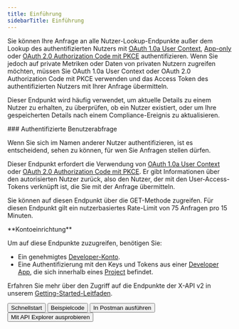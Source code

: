 ```yaml
---
title: Einführung
sidebarTitle: Einführung
---
```



Sie können Ihre Anfrage an alle Nutzer-Lookup-Endpunkte außer dem Lookup des authentifizierten Nutzers mit [OAuth 1.0a User Context](/de/resources/fundamentals/authentication), [App-only](/de/resources/fundamentals/authentication#app-only-authentication-and-oauth-2-0-bearer-token) oder [OAuth 2.0 Authorization Code mit PKCE](de/resources/fundamentals/authentication#oauth-2-0-authorization-code-flow-with-pkce-2) authentifizieren. Wenn Sie jedoch auf private Metriken oder Daten von privaten Nutzern zugreifen möchten, müssen Sie OAuth 1.0a User Context oder OAuth 2.0 Authorization Code mit PKCE verwenden und das Access Token des authentifizierten Nutzers mit Ihrer Anfrage übermitteln.

Dieser Endpunkt wird häufig verwendet, um aktuelle Details zu einem Nutzer zu erhalten, zu überprüfen, ob ein Nutzer existiert, oder um Ihre gespeicherten Details nach einem Compliance-Ereignis zu aktualisieren.

<div id="authenticated-user-lookup">
  ### Authentifizierte Benutzerabfrage
</div>

Wenn Sie sich im Namen anderer Nutzer authentifizieren, ist es entscheidend, sehen zu können, für wen Sie Anfragen stellen dürfen.

Dieser Endpunkt erfordert die Verwendung von [OAuth 1.0a User Context](/de/resources/fundamentals/authentication) oder [OAuth 2.0 Authorization Code mit PKCE](de/resources/fundamentals/authentication#oauth-2-0-authorization-code-flow-with-pkce-2). Er gibt Informationen über den autorisierten Nutzer zurück, also den Nutzer, der mit den User-Access-Tokens verknüpft ist, die Sie mit der Anfrage übermitteln.

Sie können auf diesen Endpunkt über die GET-Methode zugreifen. Für diesen Endpunkt gilt ein nutzerbasiertes Rate-Limit von 75 Anfragen pro 15 Minuten.

<Note>
  **Kontoeinrichtung**

  Um auf diese Endpunkte zuzugreifen, benötigen Sie:

  - Ein genehmigtes [Developer-Konto](https://developer.x.com/en/portal/petition/essential/basic-info).
  - Eine Authentifizierung mit den Keys und Tokens aus einer [Developer App](/de/resources/fundamentals/developer-apps), die sich innerhalb eines [Project](/de/resources/fundamentals/projects) befindet.

  Erfahren Sie mehr über den Zugriff auf die Endpunkte der X-API v2 in unserem [Getting-Started-Leitfaden](/de/x-api/getting-started/getting-access).
</Note>

<div className="flex space-x-2">
  <Button href="/de/x-api/posts/hide-replies/quickstart">
    Schnellstart
  </Button>

  <Button href="https://github.com/xdevplatform/Twitter-API-v2-sample-code">
    Beispielcode
  </Button>

  <Button href="https://app.getpostman.com/run-collection/9956214-784efcda-ed4c-4491-a4c0-a26470a67400">
    In Postman ausführen
  </Button>

  <Button href="https://developer.x.com/apitools/api?endpoint=/2/users&method=get">
    Mit API Explorer ausprobieren
  </Button>
</div>